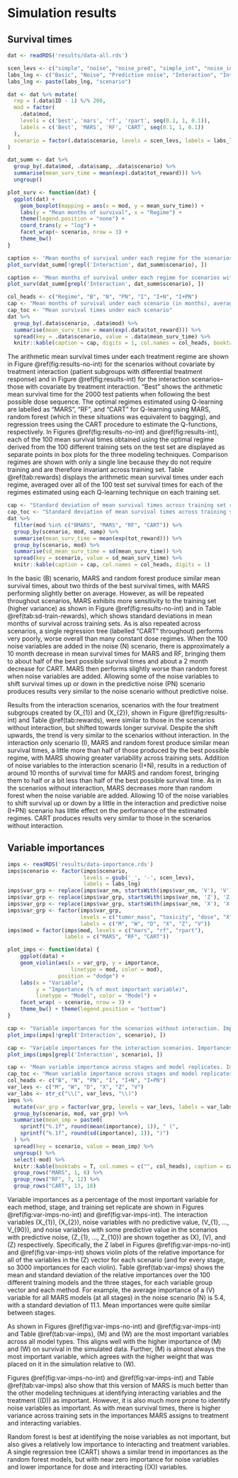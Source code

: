 # Simulation results 


## Survival times

```r
dat <- readRDS('results/data-all.rds')

scen_levs <- c("simple", "noise", "noise_pred", "simple_int", "noise_int", "noise_pred_int")
labs_lng <- c("Basic", "Noise", "Predictive noise", "Interaction", "Interaction + noise", "Interaction + predictive noise")
labs_lng <- paste(labs_lng, "scenario")

dat <- dat %>% mutate(
  rep = (.data$ID - 1) %/% 200,
  mod = factor(
    .data$mod,
    levels = c('best', 'mars', 'rf', 'rpart', seq(0.1, 1, 0.1)),
    labels = c('Best', 'MARS', 'RF', 'CART', seq(0.1, 1, 0.1))
  ),
  scenario = factor(.data$scenario, levels = scen_levs, labels = labs_lng)
)

dat_summ <- dat %>%
  group_by(.data$mod, .data$samp, .data$scenario) %>%
  summarise(mean_surv_time = mean(exp(.data$tot_reward))) %>%
  ungroup()
```

```r
plot_surv <- function(dat) {
  ggplot(dat) +
    geom_boxplot(mapping = aes(x = mod, y = mean_surv_time)) +
    labs(y = "Mean months of survival", x = "Regime") +
    theme(legend.position = "none") +
    coord_trans(y = "log") +
    facet_wrap(~ scenario, nrow = 3) +
    theme_bw()
}
```

```r
caption <- 'Mean months of survival under each regime for the scenarios without interaction, log scale. The mean months of survival on the test set (initial tumor masses and toxicities for 2000 patients) for the regimes estimated using Q-learning (MARS, RF--here equivalent to bagging, and CART), each of the 100 treatment regimes estimated from each of the 100 training sets are shown in box plots. The best regime and the constant dose regimes (\\(1, 0.9, \\ldots, 0.1\\)) do not vary across training set and therefore have only one mean survival time for the test set. Observations more than \\(1.5 \\times IQR\\) from either hinge (lower or upper quartile) are shown as points.'
plot_surv(dat_summ[!grepl('Interaction', dat_summ$scenario), ])
```

```r
caption <- 'Mean months of survival under each regime for scenarios with interaction, log scale. As in Figure \\@ref(fig:results-no-int), mean months of survival for the regimes estimated using Q-learning (MARS, RF--here equivalent to bagging, and CART), each of the 100 treatment regimes estimated from each of the 100 training sets are shown in box plots. The best regime and the constant dose regimes (\\(1, 0.9, \\ldots, 0.1\\)) do not vary across training set and therefore have only one mean survival time for the test set. Observations more than \\(1.5 \\times IQR\\) from either hinge (lower or upper quartile) are shown as points.'
plot_surv(dat_summ[grepl('Interaction', dat_summ$scenario), ])
```

```r
col_heads <- c("Regime", "B", "N", "PN", "I", "I+N", "I+PN")
cap <- "Mean months of survival under each scenario (in months), averaged over 2000 test patients for each regime. Each test set of 2000 had identical initial tumor masses and toxicities (\\(M_{0}\\), \\(W_{0}\\)). Best is the optimal dose sequence obtained from evaluating every possible three dose sequence. MARS, RF (random forest, which is equivalent to bagging in these scenarios), and CART (regression trees using the CART procedure) represent the average survival times when using the optimal dose regime estimated from Q-learning using each method to fit the Q-functions, averaged over the 100 training set replicates. B is the basic scenario, N is noise scenario, PN is the predictive noise scenario, I is the interaction scenario, I+N is the interaction and noise scenario, and I+PN is the interaction and predictive noise scenario. Each scenario is described in detail in section \\@ref(simulation)."
cap_toc <- "Mean survival times under each scenario"
dat %>%
  group_by(.data$scenario, .data$mod) %>%
  summarise(mean_surv_time = mean(exp(.data$tot_reward))) %>%
  spread(key = .data$scenario, value = .data$mean_surv_time) %>%
  knitr::kable(caption = cap, digits = 1, col.names = col_heads, booktabs = TRUE)
```

The arithmetic mean survival times under each treatment regime are shown in Figure \@ref(fig:results-no-int) for the scenarios without covariate by treatment interaction (patient subgroups with differential treatment response) and in Figure \@ref(fig:results-int) for the interaction scenarios--those with covariate by treatment interaction. "Best" shows the arithmetic mean survival time for the 2000 test patients when following the best possible dose sequence. The optimal regimes estimated using Q-learning are labelled as "MARS", "RF", and "CART" for Q-learning using MARS, random forest (which in these situations was equivalent to bagging), and regression trees using the CART procedure to estimate the Q-functions, respectively. In Figures \@ref(fig:results-no-int) and \@ref(fig:results-int), each of the 100 mean survival times obtained using the optimal regime derived from the 100 different training sets on the test set are displayed as separate points in box plots for the three modeling techniques. Comparison regimes are shown with only a single line because they do not require training and are therefore invariant across training set. Table \@ref(tab:rewards) displays the arithmetic mean survival times under each regime, averaged over all of the 100 test set survival times for each of the regimes estimated using each Q-learning technique on each training set.

```r
cap <- "Standard deviation of mean survival times across training set replicates for Q-learning models. B is the basic scenario, N is noise scenario, PN is the predictive noise scenario, I is the interaction scenario, I+N is the interaction and noise scenario, and I+PN is the interaction and predictive noise scenario. Each scenario is described in detail in section \\@ref(simulation)"
cap_toc <- "Standard deviation of mean survival times across training sets"
dat %>%
  filter(mod %in% c("BMARS", "MARS", "RF", "CART")) %>%
  group_by(scenario, mod, samp) %>%
  summarise(mean_surv_time = mean(exp(tot_reward))) %>%
  group_by(scenario, mod) %>%
  summarise(sd_mean_surv_time = sd(mean_surv_time)) %>%
  spread(key = scenario, value = sd_mean_surv_time) %>%
  knitr::kable(caption = cap, col.names = col_heads, digits = 1)
```

In the basic (B) scenario, MARS and random forest produce similar mean survival times, about two thirds of the best survival times, with MARS performing slightly better on average. However, as will be repeated throughout scenarios, MARS exhibits more sensitivity to the training set (higher variance) as shown in Figure \@ref(fig:results-no-int) and in Table \@ref(tab:sd-train-rewards), which shows standard deviations in mean months of survival across training sets. As is also repeated across scenarios, a single regression tree (labelled "CART" throughout) performs very poorly, worse overall than many constant dose regimes. When the 100 noise variables are added in the noise (N) scenario, there is approximately a 10 month decrease in mean survival times for MARS and RF, bringing them to about half of the best possible survival times and about a 2 month decrease for CART. MARS then performs slightly worse than random forest when noise variables are added. Allowing some of the noise variables to shift survival times up or down in the predictive noise (PN) scenario produces results very similar to the noise scenario without predictive noise.

Results from the interaction scenarios, scenarios with the four treatment subgroups created by \(X_{1}\) and \(X_{2}\), shown in Figure \@ref(fig:results-int) and Table \@ref(tab:rewards), were similar to those in the scenarios without interaction, but shifted towards longer survival. Despite the shift upwards, the trend is very similar to the scenarios without interaction. In the interaction only scenario (I), MARS and random forest produce similar mean survival times, a little more than half of those produced by the best possible regime, with MARS showing greater variability across training sets. Addition of noise variables to the interaction scenario (I+N), results in a reduction of around 10 months of survival time for MARS and random forest, bringing them to half or a bit less than half of the best possible survival time. As in the scenarios without interaction, MARS decreases more than random forest when the noise variable are added. Allowing 10 of the noise variables to shift survival up or down by a little in the interaction and predictive noise (I+PN) scenario has little effect on the performance of the estimated regimes. CART produces results very similar to those in the scenarios without interaction.


## Variable importances

```r
imps <- readRDS('results/data-importance.rds')
imps$scenario <- factor(imps$scenario,
                        levels = gsub('_', '-', scen_levs),
                        labels = labs_lng)
imps$var_grp <- replace(imps$var_nm, startsWith(imps$var_nm, 'V'), 'V')
imps$var_grp <- replace(imps$var_grp, startsWith(imps$var_nm, 'Z'), 'Z')
imps$var_grp <- replace(imps$var_grp, startsWith(imps$var_nm, 'X'), 'X')
imps$var_grp <- factor(imps$var_grp,
                       levels = c("tumor_mass", "toxicity", "dose", "X", "Z", "V"),
                       labels = c("M", "W", "D", "X", "Z", "V"))
imps$mod = factor(imps$mod, levels = c("mars", "rf", "rpart"),
                  labels = c("MARS", "RF", "CART"))
```

```r
plot_imps <- function(data) {
    ggplot(data) +
    geom_violin(aes(x = var_grp, y = importance,
                    linetype = mod, color = mod),
                position = "dodge") +
    labs(x = "Variable",
         y = "Importance (% of most important variable)",
         linetype = "Model", color = "Model") +
    facet_wrap( ~ scenario, nrow = 3) +
    theme_bw() + theme(legend.position = "bottom")
}
```

```r
cap <- "Variable importances for the scenarios without interaction. Importances are given as a percentage of the most important variable in each model. Importances from each stage and each training set replicate are shown together in each violin (e.g. each of the 60 importances for tumor mass for each stage for each model are shown together in the three respective violins above M for each scenario). All of the importances for each noise variable in the \\(Z\\) vector are labelled Z, while the variables in the \\(V\\) and \\(X\\) vectors are labelled V and X respectively."
plot_imps(imps[!grepl('Interaction', scenario), ])
```

```r
cap <- "Variable importances for the interaction scenarios. Importances are given as a percentage of the most important variable in each model. Importances from each stage and each training set replicate are shown together in each violin (e.g. each of the 60 importances for tumor mass for each stage for each model are shown together in the three respective violins above M for each scenario). All of the importances for each noise variable in the \\(Z\\) vector are labelled Z, while the variables in the \\(V\\) and \\(X\\) vectors are labelled V and X respectively."
plot_imps(imps[grepl('Interaction', scenario), ])
```

```r
cap <- "Mean variable importance across stages and model replicates. Importances are given as a percentage of the most important variable in each model. Standard deviations are shown in parentheses. Mean and standard deviation variable importance over all of the importances for each noise variable in the \\(Z\\) vector are labelled \\(Z\\), while the mean and standard deviation importance across all variables in the \\(V\\) and \\(X\\) vectors are labelled \\(V\\) and \\(X\\) respectively."
cap_toc <- "Mean variable importance across stages and model replicates"
col_heads <- c("B", "N", "PN", "I", "I+N", "I+PN")
var_levs <- c("M", "W", "D", "X", "Z", "V")
var_labs <- str_c("\\(", var_levs, "\\)")
imps %>%
  mutate(var_grp = factor(var_grp, levels = var_levs, labels = var_labs)) %>%
  group_by(scenario, mod, var_grp) %>%
  summarise(mean_imp = paste0(
    sprintf("%.1f", round(mean(importance), 1)), " (",
    sprintf("%.1f", round(sd(importance), 1)), ")")
  ) %>%
  spread(key = scenario, value = mean_imp) %>%
  ungroup() %>%
  select(-mod) %>% 
  knitr::kable(booktabs = T, col.names = c("", col_heads), caption = cap) %>% 
  group_rows("MARS", 1, 6) %>%
  group_rows("RF", 7, 12) %>%
  group_rows("CART", 13, 18)
```

Variable importances as a percentage of the most important variable for each method, stage, and training set replicate are shown in Figures \@ref(fig:var-imps-no-int) and \@ref(fig:var-imps-int). The interaction variables \(X_{1}\), \(X_{2}\), noise variables with no predictive value, \(V_{1}, ..., V_{90}\), and noise variables with some predictive value in the scenarios with predictive noise, \(Z_{1}, ..., Z_{10}\) are shown together as \(X\), \(V\), and \(Z\) respectively. Specifically, the Z label in Figures \@ref(fig:var-imps-no-int) and \@ref(fig:var-imps-int) shows violin plots of the relative importance for all of the variables in the \(Z\) vector for each scenario (and for every stage, so 3000 importances for each violin). Table \@ref(tab:var-imps) shows the mean and standard deviation of the relative importances over the 100 different training models and the three stages, for each variable group vector and each method. For example, the average importance of a \(V\) variable for all MARS models (at all stages) in the noise scenario (N) is 5.4, with a standard deviation of 11.1. Mean importances were quite similar between stages.

As shown in Figures \@ref(fig:var-imps-no-int) and \@ref(fig:var-imps-int) and Table \@ref(tab:var-imps), \(M\) and \(W\) are the most important variables across all model types. This aligns well with the higher importance of \(M\) and \(W\) on survival in the simulated data. Further, \(M\) is almost always the most important variable, which agrees with the higher weight that was placed on it in the simulation relative to \(W\).

Figures \@ref(fig:var-imps-no-int) and \@ref(fig:var-imps-int) and Table \@ref(tab:var-imps) also show that this version of MARS is much better than the other modeling techniques at identifying interacting variables and the treatment (\(D\)) as important. However, it is also much more prone to identify noise variables as important. As with mean survival times, there is higher variance across training sets in the importances MARS assigns to treatment and interacting variables.

Random forest is best at identifying the noise variables as not important, but also gives a relatively low importance to interacting and treatment variables. A single regression tree (CART) shows a similar trend in importances as the random forest models, but with near zero importance for noise variables and lower importance for dose and interacting (\(X\)) variables.
